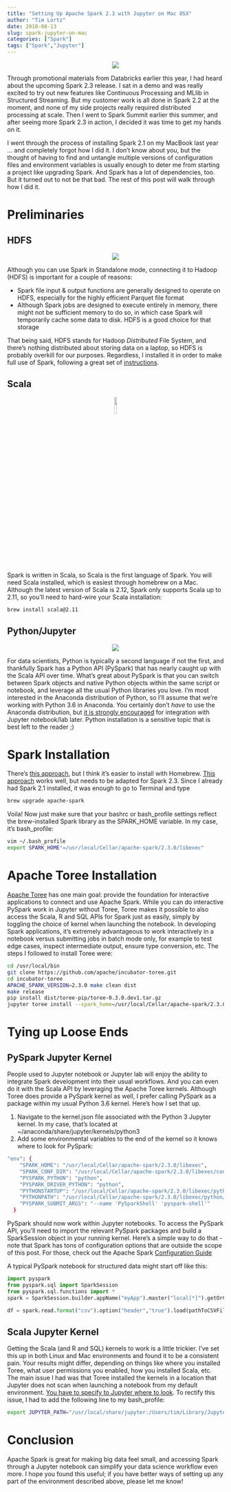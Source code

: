 ```yaml
---
title: "Setting Up Apache Spark 2.3 with Jupyter on Mac OSX"
author: "Tim Lortz"
date: 2018-08-13
slug: spark-jupyter-on-mac
categories: ["Spark"]
tags: ["Spark","Jupyter"]
---
```

<!-- ![](../../static/img/apache_spark.png) -->
<center>
<img src = "/img/apache_spark.png"></img>
</center>
Through promotional materials from Databricks earlier this year, I had heard about the upcoming Spark 2.3 release. I sat in a demo and was really excited to try out new features like Continuous Processing and MLlib in Structured Streaming. But my customer work is all done in Spark 2.2 at the moment, and none of my side projects really required distributed processing at scale. Then I went to Spark Summit earlier this summer, and after seeing more Spark 2.3 in action, I decided it was time to get my hands on it. 

I went through the process of installing Spark 2.1 on my MacBook last year ... and completely forgot how I did it. I don't know about you, but the thought of having to find and untangle multiple versions of configuration files and environment variables is usually enough to deter me from starting a project like upgrading Spark. And Spark has a lot of dependencies, too. But it turned out to not be that bad. The rest of this post will walk through how I did it.

# Preliminaries
## HDFS
<center>
<img src = "/img/hadoop-logo.png" ></img>
</center>
Although you can use Spark in Standalone mode, connecting it to Hadoop (HDFS) is important for a couple of reasons:

* Spark file input & output functions are generally designed to operate on HDFS, especially for the highly efficient Parquet file format
* Although Spark jobs are designed to execute entirely in memory, there might not be sufficient memory to do so, in which case Spark will temporarily cache some data to disk. HDFS is a good choice for that storage

That being said, HDFS stands for Hadoop _Distributed_ File System, and there's nothing distributed about storing data on a laptop, so HDFS is probably overkill for our purposes. Regardless, I installed it in order to make full use of Spark, following a great set of [instructions](https://dtflaneur.wordpress.com/2015/10/02/installing-hadoop-on-mac-osx-el-capitan/).

## Scala 
<center>
<img src = "/img/scala-lang.jpeg" style="width:10%"></img>
</center>
Spark is written in Scala, so Scala is the first language of Spark. You will need Scala installed, which is easiest through homebrew on a Mac. Although the latest version of Scala is 2.12, Spark only supports Scala up to 2.11, so you'll need to hard-wire your Scala installation:

```bash
brew install scala@2.11
```

## Python/Jupyter
<center>
<img src = "/img/jupyter-logo.png"></img>
</center>
For data scientists, Python is typically a second language if not the first, and thankfully Spark has a Python API (PySpark) that has nearly caught up with the Scala API over time. What's great about PySpark is that you can switch between Spark objects and native Python objects within the same script or notebook, and leverage all the usual Python libraries you love. I'm most interested in the Anaconda distribution of Python, so I'll assume that we're working with Python 3.6 in Anaconda. You certainly don't _have_ to use the Anaconda distribution, but [it is strongly encouraged](http://jupyter.org/install) for integration with Jupyter notebook/lab later. Python installation is a sensitive topic that is best left to the reader ;)

# Spark Installation
There’s [this approach](https://medium.com/luckspark/installing-spark-2-3-0-on-macos-high-sierra-276a127b8b85), but I think it’s easier to install with Homebrew. [This approach](https://medium.freecodecamp.org/installing-scala-and-apache-spark-on-mac-os-837ae57d283f)  works well, but needs to be adapted for Spark 2.3. Since I already had Spark 2.1 installed, it was enough to go to Terminal and type
```bash
brew upgrade apache-spark
```
Voila! Now just make sure that your bashrc or bash_profile settings reflect the brew-installed Spark library as the SPARK_HOME variable. In my case, it's bash_profile:
```bash
vim ~/.bash_profile
export SPARK_HOME"=/usr/local/Cellar/apache-spark/2.3.0/libexec"
```

# Apache Toree Installation
[Apache Toree](http://toree.apache.org/docs/current/user/quick-start/) has one main goal: provide the foundation for interactive applications to connect and use Apache Spark. While you can do interactive PySpark work in Jupyter without Toree, Toree makes it possible to also access the Scala, R and SQL APIs for Spark just as easily, simply by toggling the choice of kernel when launching the notebook. In developing Spark applications, it's extremely advantageous to work interactively in a notebook versus submitting jobs in batch mode only, for example to test edge cases, inspect intermediate output, ensure type conversion, etc. The steps I followed to install Toree were:

```bash
cd /usr/local/bin
git clone https://github.com/apache/incubator-toree.git
cd incubator-toree
APACHE_SPARK_VERSION=2.3.0 make clean dist
make release
pip install dist/toree-pip/toree-0.3.0.dev1.tar.gz
jupyter toree install --spark_home=/usr/local/Cellar/apache-spark/2.3.0/libexec --interpreters=Scala,PySpark,SparkR,SQL —user
```

# Tying up Loose Ends
## PySpark Jupyter Kernel
People used to Jupyter notebook or Jupyter lab will enjoy the ability to integrate Spark development into their usual workflows. And you can even do it with the Scala API by leveraging the Apache Toree kernels. Although Toree does provide a PySpark kernel as well, I prefer calling PySpark as a package within my usual Python 3.6 kernel. Here's how I set that up.

1. Navigate to the kernel.json file associated with the Python 3 Jupyter kernel. In my case, that's located at ~/anaconda/share/jupyter/kernels/python3
2. Add some environmental variables to the end of the kernel so it knows where to look for PySpark:
```bash
"env": {
    "SPARK_HOME": "/usr/local/Cellar/apache-spark/2.3.0/libexec",
    "SPARK_CONF_DIR": "/usr/local/Cellar/apache-spark/2.3.0/libexec/conf",
    "PYSPARK_PYTHON": "python",
    "PYSPARK_DRIVER_PYTHON": "python",
    "PYTHONSTARTUP": "/usr/local/Cellar/apache-spark/2.3.0/libexec/python/pyspark/shell.py",
    "PYTHONPATH": "/usr/local/Cellar/apache-spark/2.3.0/libexec/python/lib/py4j-0.10.4-src.zip:/usr/local/Cellar/apache-spark/2.3.0/libexec/python/:",
    "PYSPARK_SUBMIT_ARGS": "--name 'PySparkShell' 'pyspark-shell'"
  }
```

PySpark should now work within Jupyter notebooks. To access the PySpark API, you'll need to import the relevant PySpark packages and build a SparkSession object in your running kernel. Here's a simple way to do that - note that Spark has tons of configuration options that are outside the scope of this post. For those, check out the Apache Spark [Configuration Guide](https://spark.apache.org/docs/latest/configuration.html)

A typical PySpark notebook for structured data might start off like this:
```python
import pyspark
from pyspark.sql import SparkSession 
from pyspark.sql.functions import *
spark = SparkSession.builder.appName("myApp").master("local[*]").getOrCreate()

df = spark.read.format("csv").option("header","true").load(pathToCSVFiles)
```

## Scala Jupyter Kernel
Getting the Scala (and R and SQL) kernels to work is a little trickier. I've set this up in both Linux and Mac environments and found it to be a consistent pain. Your results might differ, depending on things like where you installed Toree, what user permissions you enabled, how you installed Scala, etc. The main issue I had was that Toree installed the kernels in a location that Jupyter does not scan when launching a notebook from my default environment. [You have to specify to Jupyter where to look](http://jupyter.readthedocs.io/en/latest/projects/jupyter-directories.html). To rectify this issue, I had to add the following line to my bash_profile:

```bash
export JUPYTER_PATH="/usr/local/share/jupyter:/Users/tim/Library/Jupyter”
```

# Conclusion
Apache Spark is great for making big data feel small, and accessing Spark through a Jupyter notebook can simplify your data science workflow even more. I hope you found this useful; if you have better ways of setting up any part of the environment described above, please let me know!
